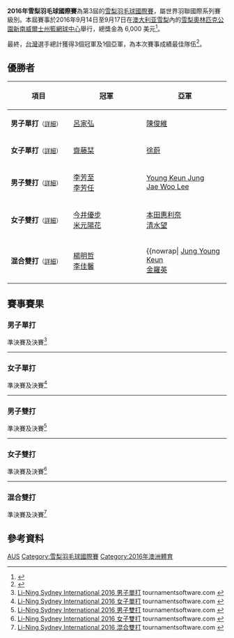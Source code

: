 {{noteTA|G1=Badminton
|1=zh-cn:悉尼;zh-hk:雪梨;zh-tw:雪梨;}}
{{infobox badminton event
|name           = 2016年雪梨羽毛球國際賽
|image          = 
|size           = 
|caption        =
|dates          = 2016年9月14日－9月17日
|number_edition = 第3屆
|level          = 4B
|prize_money    = 6,000 美元
|location       = {{AUS}}[[雪梨_(城市)|雪梨]]
|venue          = [[雪梨奧林匹克公園|雪梨奧林匹克公園]]<br/>[[新南威爾士州籃網球中心|新南威爾士州籃網球中心]]
|previous       = 2015年雪梨羽毛球國際賽 
|next           = 2017年雪梨羽毛球國際賽
}}
'''2016年雪梨羽毛球國際賽'''為第3屆的[[雪梨羽毛球國際賽|雪梨羽毛球國際賽]]，屬世界羽聯國際系列賽級別。本屆賽事於2016年9月14日至9月17日在[[澳大利亚|澳大利亚]][[雪梨_(城市)|雪梨]]內的[[雪梨奧林匹克公園|雪梨奧林匹克公園]][[新南威爾士州籃網球中心|新南威爾士州籃網球中心]]舉行，總獎金為 6,000 美元<ref>{{cite web|title=Tournament Prospectus -  2016 LI-NING SYDNEY INTERNATIONAL SERIES|url=http://system.bwfbadminton.com/uploads/2016/07/19/2016%20Li-Ning%20Sydney%20International%20Prospectus.pdf|publisher=BWF|accessdate=2016-09-17|archive-date=2019-02-14|archive-url=https://web.archive.org/web/20190214172437/https://system.bwfbadminton.com/uploads/2016/07/19/2016%20Li-Ning%20Sydney%20International%20Prospectus.pdf|dead-url=no}}{{en}}</ref>。

最終，[[台灣|台灣]]選手總計獲得3個冠軍及1個亞軍，為本次賽事成績最佳隊伍<ref>{{cite news|author=黃秀仁|url=http://www.ltsports.com.tw/other/complex/119367-3-1-4|title=羽球》台灣潛優小將澳洲雪梨國際系列賽囊括3冠1亞4季表現優異|publisher=麗台運動報|date=2016-09-17|accessdate=2016-09-18|archive-date=2016-09-18|archive-url=https://web.archive.org/web/20160918160409/http://www.ltsports.com.tw/other/complex/119367-3-1-4|dead-url=no}}{{zh-tw}}</ref>。

== 優勝者 ==
{| class=wikitable style="font-size:small"
!width="200"|項目
!width="250"|冠軍
!width="250"|亞軍
|-
|'''男子單打'''<small>（[[#男子單打|詳細]]）</small>
|{{flagicon|TPE}} [[呂家弘|呂家弘]]
|{{flagicon|TPE}} [[陳俊維|陳俊維]]
|-
|'''女子單打'''<small>（[[#女子單打|詳細]]）</small>
|{{flagicon|JPN}} [[齋藤栞|齋藤栞]]
|{{flagicon|CHN}} [[徐蔚_(羽毛球运动员)|徐蔚]]
|-
|'''男子雙打'''<small>（[[#男子雙打|詳細]]）</small>
|{{flagicon|TPE}} [[李芳至|李芳至]] <br/>{{flagicon|TPE}} [[李芳任|李芳任]]
|{{flagicon|KOR}} [[Young_Keun_Jung|Young Keun Jung]] <br/>{{flagicon|KOR}} [[Jae_Woo_Lee|Jae Woo Lee]]
|-
|'''女子雙打'''<small>（[[#女子雙打|詳細]]）</small>
|{{flagicon|JPN}} [[今井優步|今井優步]] <br/>{{flagicon|JPN}} [[米元陽花|米元陽花]]
|{{flagicon|JPN}} [[本田惠利奈|本田惠利奈]] <br/>{{flagicon|JPN}} [[清水望|清水望]]
|-
|'''混合雙打'''<small>（[[#混合雙打|詳細]]）</small>
|{{flagicon|TPE}} [[楊明哲|楊明哲]] <br/>{{flagicon|TPE}} [[李佳馨|李佳馨]]
|{{nowrap|{{flagicon|KOR}} [[Jung_Young_Keun|Jung Young Keun]] <br/>{{flagicon|KOR}} [[金羅英_(1991年生羽毛球運動員)|金羅英]]
|}

== 賽事賽果 ==
=== 男子單打 ===
;準決賽及決賽<ref name="MS">[http://bwf.tournamentsoftware.com/sport/draw.aspx?id=45D26CCF-F6B9-41F5-B742-EF53169B666D&draw=1 Li-Ning Sydney International 2016 男子單打] tournamentsoftware.com {{en}}</ref>
{{4TeamBracket-Tennis3-v2
| team-width=200
| RD1-seed1=
| RD1-team1={{flagicon|TPE}} [[陳紀廷|陳紀廷]]
| RD1-score1-1=10
| RD1-score1-2='''21
| RD1-score1-3=22
| RD1-seed2=6
| RD1-team2='''{{flagicon|TPE}} [[陳俊維|陳俊維]]
| RD1-score2-1='''21
| RD1-score2-2=10
| RD1-score2-3='''24

| RD1-seed3=4
| RD1-team3='''{{flagicon|TPE}} [[呂家弘|呂家弘]]
| RD1-score3-1='''21
| RD1-score3-2='''21
| RD1-score3-3=
| RD1-seed4=
| RD1-team4={{flagicon|CHN}} [[高相辅|高相辅]]
| RD1-score4-1=18
| RD1-score4-2=13
| RD1-score4-3=

| RD2-seed1=6
| RD2-team1={{flagicon|TPE}} [[陳俊維|陳俊維]]
| RD2-score1-1=13
| RD2-score1-2=16
| RD2-score1-3=
| RD2-seed2=4
| RD2-team2='''{{flagicon|TPE}} [[呂家弘|呂家弘]]
| RD2-score2-1='''21
| RD2-score2-2='''21
| RD2-score2-3=
}}
----

=== 女子單打 ===
;準決賽及決賽<ref name="WS">[http://bwf.tournamentsoftware.com/sport/draw.aspx?id=45D26CCF-F6B9-41F5-B742-EF53169B666D&draw=13 Li-Ning Sydney International 2016 女子單打] tournamentsoftware.com {{en}}</ref>
{{4TeamBracket-Tennis3-v2
| team-width=200
| RD1-seed1=
| RD1-team1='''{{flagicon|JPN}} [[齋藤栞|齋藤栞]]
| RD1-score1-1='''23
| RD1-score1-2='''21
| RD1-score1-3=
| RD1-seed2=
| RD1-team2={{flagicon|TPE}} [[許玟琪|許玟琪]]
| RD1-score2-1=21
| RD1-score2-2=12
| RD1-score2-3=

| RD1-seed3=
| RD1-team3='''{{flagicon|CHN}} [[徐蔚_(羽毛球运动员)|徐蔚]]
| RD1-score3-1='''21
| RD1-score3-2='''21
| RD1-score3-3=
| RD1-seed4=
| RD1-team4={{flagicon|THA}} [[查斯妮·戈内帕|查斯妮·戈内帕]]
| RD1-score4-1=11
| RD1-score4-2=14
| RD1-score4-3=

| RD2-seed1=
| RD2-team1='''{{flagicon|JPN}} [[齋藤栞|齋藤栞]]
| RD2-score1-1='''21
| RD2-score1-2='''21
| RD2-score1-3=
| RD2-seed2=
| RD2-team2={{flagicon|CHN}} [[徐蔚_(羽毛球运动员)|徐蔚]]
| RD2-score2-1=14
| RD2-score2-2=13
| RD2-score2-3=
}}
----

=== 男子雙打 ===
;準決賽及決賽<ref name="MD">[http://bwf.tournamentsoftware.com/sport/draw.aspx?id=45D26CCF-F6B9-41F5-B742-EF53169B666D&draw=4 Li-Ning Sydney International 2016 男子雙打] tournamentsoftware.com {{en}}</ref>
{{4TeamBracket-Tennis3-v2
| team-width=200
| RD1-seed1=
| RD1-team1={{flagicon|CHN}} [[Wu_Yehao|Wu Yehao]] <br/> {{flagicon|CHN}} [[Yuan_Ao|Yuan Ao]]
| RD1-score1-1=16
| RD1-score1-2=21
| RD1-score1-3=
| RD1-seed2=
| RD1-team2='''{{flagicon|TPE}} [[李芳至|李芳至]] <br/> {{flagicon|TPE}} [[李芳任|李芳任]]
| RD1-score2-1='''21
| RD1-score2-2='''23
| RD1-score2-3=

| RD1-seed3=
| RD1-team3={{flagicon|KOR}} [[Kim_Dong_Hun|Kim Dong Hun]] <br/> {{flagicon|KOR}} [[Lee_Soon_Chul|Lee Soon Chul]]
| RD1-score3-1=18
| RD1-score3-2='''21
| RD1-score3-3=19
| RD1-seed4=
| RD1-team4='''{{flagicon|KOR}} [[Jung_Young_Keun|Jung Young Keun]] <br/> {{flagicon|KOR}} [[Jae_Woo_Lee|Jae Woo Lee]]
| RD1-score4-1='''21
| RD1-score4-2=12
| RD1-score4-3='''21

| RD2-seed1=
| RD2-team1='''{{flagicon|TPE}} [[李芳至|李芳至]] <br/> {{flagicon|TPE}} [[李芳任|李芳任]]
| RD2-score1-1=10
| RD2-score1-2='''21
| RD2-score1-3='''21
| RD2-seed2=
| RD2-team2={{flagicon|KOR}} [[Jung_Young_Keun|Jung Young Keun]] <br/> {{flagicon|KOR}} [[Jae_Woo_Lee|Jae Woo Lee]]
| RD2-score2-1='''21
| RD2-score2-2=17
| RD2-score2-3=13
}}
----

=== 女子雙打 ===
;準決賽及決賽<ref name="WD">[http://bwf.tournamentsoftware.com/sport/draw.aspx?id=45D26CCF-F6B9-41F5-B742-EF53169B666D&draw=5 Li-Ning Sydney International 2016 女子雙打] {{Wayback|url=http://bwf.tournamentsoftware.com/sport/draw.aspx?id=45D26CCF-F6B9-41F5-B742-EF53169B666D&draw=5 |date=20191217025651 }} tournamentsoftware.com {{en}}</ref>
{{4TeamBracket-Tennis3-v2
| team-width=200
| RD1-seed1=
| RD1-team1='''{{flagicon|JPN}} [[本田惠利奈|本田惠利奈]] <br/> {{flagicon|JPN}} [[清水望|清水望]]
| RD1-score1-1='''21
| RD1-score1-2='''21
| RD1-score1-3=
| RD1-seed2=
| RD1-team2={{flagicon|KOR}} [[Chan_Hee_Kang|Chan Hee Kang]] <br/> {{flagicon|KOR}} [[Lee_Ji_Hye|Lee Ji Hye]]
| RD1-score2-1=12
| RD1-score2-2=13
| RD1-score2-3=

| RD1-seed3=
| RD1-team3='''{{flagicon|JPN}} [[今井優步|今井優步]] <br/> {{flagicon|JPN}} [[米元陽花|米元陽花]]
| RD1-score3-1='''21
| RD1-score3-2=11
| RD1-score3-3='''21
| RD1-seed4=2
| RD1-team4={{flagicon|TPE}} [[謝沛珊|謝沛珊]] <br/> {{flagicon|TPE}} [[李芷蓁|李芷蓁]]
| RD1-score4-1=9
| RD1-score4-2='''21
| RD1-score4-3=17

| RD2-seed1=
| RD2-team1={{flagicon|JPN}} [[本田惠利奈|本田惠利奈]] <br/> {{flagicon|JPN}} [[清水望|清水望]]
| RD2-score1-1=16
| RD2-score1-2='''21
| RD2-score1-3=18
| RD2-seed2=
| RD2-team2='''{{flagicon|JPN}} [[今井優步|今井優步]] <br/> {{flagicon|JPN}} [[米元陽花|米元陽花]]
| RD2-score2-1='''21
| RD2-score2-2=15
| RD2-score2-3='''21
}}
----

=== 混合雙打 ===
;準決賽及決賽<ref name="XD">[http://bwf.tournamentsoftware.com/sport/draw.aspx?id=45D26CCF-F6B9-41F5-B742-EF53169B666D&draw=15 Li-Ning Sydney International 2016 混合雙打] {{Wayback|url=http://bwf.tournamentsoftware.com/sport/draw.aspx?id=45D26CCF-F6B9-41F5-B742-EF53169B666D&draw=15 |date=20191217025646 }} tournamentsoftware.com {{en}}</ref>
{{4TeamBracket-Tennis3-v2
| team-width=200
| RD1-seed1=
| RD1-team1='''{{flagicon|TPE}} [[楊明哲|楊明哲]] <br/> {{flagicon|TPE}} [[李佳馨|李佳馨]]
| RD1-score1-1=20
| RD1-score1-2='''21
| RD1-score1-3='''21
| RD1-seed2=
| RD1-team2={{flagicon|KOR}} [[Choi_Seung_Il|Choi Seung Il]] <br/> {{flagicon|KOR}} [[Chan_Hee_Kang|Chan Hee Kang]]
| RD1-score2-1='''22
| RD1-score2-2=17
| RD1-score2-3=17

| RD1-seed3=Q2
| RD1-team3='''{{flagicon|KOR}} [[Jung_Young_Keun|Jung Young Keun]] <br/> {{flagicon|KOR}} [[金羅英_(1991年生羽毛球運動員)|金羅英]]
| RD1-score3-1='''21
| RD1-score3-2='''21
| RD1-score3-3=
| RD1-seed4=
| RD1-team4={{flagicon|TPE}} [[李芳至|李芳至]] <br/> {{flagicon|TPE}} [[宋碩芸|宋碩芸]]
| RD1-score4-1=19
| RD1-score4-2=15
| RD1-score4-3=

| RD2-seed1=
| RD2-team1='''{{flagicon|TPE}} [[楊明哲|楊明哲]] <br/> {{flagicon|TPE}} [[李佳馨|李佳馨]]
| RD2-score1-1='''21
| RD2-score1-2='''22
| RD2-score1-3=
| RD2-seed2=Q2
| RD2-team2={{flagicon|KOR}} [[Jung_Young_Keun|Jung Young Keun]] <br/> {{flagicon|KOR}} [[金羅英_(1991年生羽毛球運動員)|金羅英]]
| RD2-score2-1=13
| RD2-score2-2=20
| RD2-score2-3=
}}

== 參考資料 ==
{{Reflist}}

[[Category:2016年世界羽聯國際系列賽|AUS]]
[[Category:雪梨羽毛球國際賽|Category:雪梨羽毛球國際賽]]
[[Category:2016年澳洲體育|Category:2016年澳洲體育]]